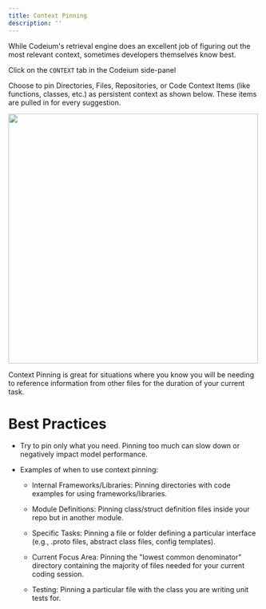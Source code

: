 ```yaml
---
title: Context Pinning
description: ''
---
```

While Codeium's retrieval engine does an excellent job of figuring out the most relevant context, sometimes developers themselves know best. 

<Tip>Click on the `CONTEXT` tab in the Codeium side-panel</Tip>

Choose to pin Directories, Files, Repositories, or Code Context Items (like functions, classes, etc.) as persistent context as shown below. These items are pulled in for every suggestion.

<img width = "500px" src = "/assets/pinnedcontextlight.png"/>

Context Pinning is great for situations where you know you will be needing to reference information from other files for the duration of your current task. 

# Best Practices

- Try to pin only what you need. Pinning too much can slow down or negatively impact model performance.

- Examples of when to use context pinning:

    - Internal Frameworks/Libraries: Pinning directories with code examples for using frameworks/libraries.

    - Module Definitions: Pinning class/struct definition files inside your repo but in another module.

    - Specific Tasks: Pinning a file or folder defining a particular interface (e.g., .proto files, abstract class files, config templates).

    - Current Focus Area: Pinning the "lowest common denominator" directory containing the majority of files needed for your current coding session.

    - Testing: Pinning a particular file with the class you are writing unit tests for.